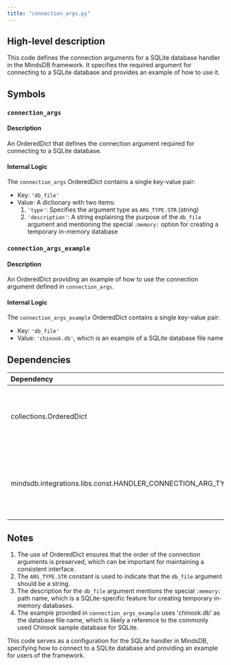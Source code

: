 ```yaml
---
title: "connection_args.py"
---
```


## High-level description
This code defines the connection arguments for a SQLite database handler in the MindsDB framework. It specifies the required argument for connecting to a SQLite database and provides an example of how to use it.

## Symbols

### `connection_args`
#### Description
An OrderedDict that defines the connection argument required for connecting to a SQLite database.

#### Internal Logic
The `connection_args` OrderedDict contains a single key-value pair:
- Key: `'db_file'`
- Value: A dictionary with two items:
  1. `'type'`: Specifies the argument type as `ARG_TYPE.STR` (string)
  2. `'description'`: A string explaining the purpose of the `db_file` argument and mentioning the special `:memory:` option for creating a temporary in-memory database

### `connection_args_example`
#### Description
An OrderedDict providing an example of how to use the connection argument defined in `connection_args`.

#### Internal Logic
The `connection_args_example` OrderedDict contains a single key-value pair:
- Key: `'db_file'`
- Value: `'chinook.db'`, which is an example of a SQLite database file name

## Dependencies
| Dependency | Purpose |
|:-----------|:--------|
| collections.OrderedDict | Used to create ordered dictionaries for storing connection arguments |
| mindsdb.integrations.libs.const.HANDLER_CONNECTION_ARG_TYPE | Imported as ARG_TYPE, used to specify the type of connection argument |

## Notes
1. The use of OrderedDict ensures that the order of the connection arguments is preserved, which can be important for maintaining a consistent interface.
2. The `ARG_TYPE.STR` constant is used to indicate that the `db_file` argument should be a string.
3. The description for the `db_file` argument mentions the special `:memory:` path name, which is a SQLite-specific feature for creating temporary in-memory databases.
4. The example provided in `connection_args_example` uses 'chinook.db' as the database file name, which is likely a reference to the commonly used Chinook sample database for SQLite.

This code serves as a configuration for the SQLite handler in MindsDB, specifying how to connect to a SQLite database and providing an example for users of the framework.